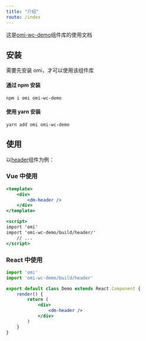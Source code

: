 ```yaml
---
title: "介绍"
route: /index
---
```


这是[omi-wc-demo](https://github.com/McCarthey/omi-wc-demo)组件库的使用文档

## 安装 

需要先安装 omi，才可以使用该组件库

#### 通过 npm 安装

```
npm i omi omi-wc-demo
```

#### 使用 yarn 安装

```
yarn add omi omi-wc-demo
```

## 使用

以[header](/components/header)组件为例：

### Vue 中使用

```jsx
<template>
    <div>
        <dm-header />
    </div>
</template>

<script>
import 'omi'
import 'omi-wc-demo/build/header/'
    // ...
</script>
```

### React 中使用

```jsx
import 'omi'
import 'omi-wc-demo/build/header'

export default class Demo extends React.Component {
    render() {
        return (
            <div>
                <dm-header />
            </div>
        )
    }
}
```
